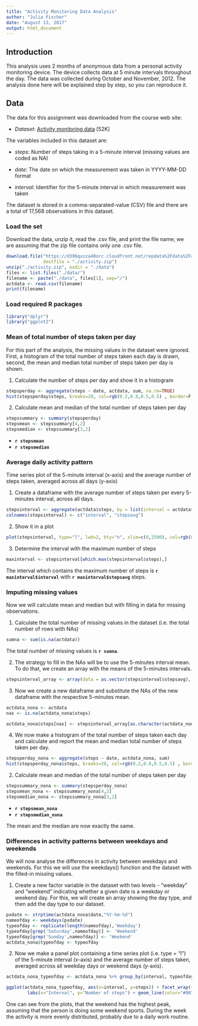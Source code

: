 ---
title: "Activity Monitoring Data Analysis"
author: "Julia Fischer"
date: "August 13, 2017"
output: html_document
---

## Introduction
This analysis uses 2 months of anonymous data from a personal activity monitoring device. The device collects data at 5 minute intervals throughout the day. The data was collected during October and November, 2012. The analysis done here will be explained step by step, so you can reproduce it.

## Data
The data for this assignment was downloaded from the course web site:

* *Dataset*: [Activity monitoring data](https://d396qusza40orc.cloudfront.net/repdata%2Fdata%2Factivity.zip) [52K]

The variables included in this dataset are:

* *steps*: Number of steps taking in a 5-minute interval (missing values are coded as NA)  

* *date*: The date on which the measurement was taken in YYYY-MM-DD format  

* *interval*: Identifier for the 5-minute interval in which measurement was taken

The dataset is stored in a comma-separated-value (CSV) file and there are a total of 17,568 observations in this dataset.

### Load the set 
Download the data, unzip it, read the .csv file, and print the file name; we are assuming that the zip file contains only one .csv file.

```{r}
download.file("https://d396qusza40orc.cloudfront.net/repdata%2Fdata%2Factivity.zip", 
              destfile = "./activity.zip")
unzip("./activity.zip", exdir = "./data")
files <- list.files("./data/")
filename <- paste("./data", files[1], sep="/")
actdata <- read.csv(filename)
print(filename)
```


### Load required R packages 

```{r, results='hide'}
library("dplyr")
library("ggplot2")
```


### Mean of total number of steps taken per day
For this part of the analysis, the missing values in the dataset were ignored.
First, a histogram of the total number of steps taken each day is drawn, second, the mean and median total number of steps taken per day is shown.

1. Calculate the number of steps per day and show it in a histogram

```{r}
stepsperday <- aggregate(steps ~ date, actdata, sum, na.rm=TRUE)
hist(stepsperday$steps, breaks=20, col=rgb(0.2,0.8,0.5,0.5) , border=F , main="Histogram of Steps per Day", xlab="Steps per Day", xlim=c(0,25000))
```

2. Calculate mean and median of the total number of steps taken per day
```{r}
stepssummary <- summary(stepsperday)
stepsmean <- stepssummary[4,2]
stepsmedian <- stepssummary[3,2]
```

- **`r stepsmean`**
- **`r stepsmedian`**

### Average daily activity pattern

Time series plot of the 5-minute interval (x-axis) and the average number of steps taken, averaged across all days (y-axis)

1. Create a dataframe with the average number of steps taken per every 5-minutes interval, across all days.
```{r}
stepsinterval <- aggregate(actdata$steps, by = list(interval = actdata$interval),FUN=mean, na.rm=TRUE)
colnames(stepsinterval) <- c("interval", "stepsavg")
```
  
  
2. Show it in a plot

```{r}
plot(stepsinterval, type="l", lwd=2, bty="n", xlim=c(0,2500), col=rgb(0.2,0.4,0.6,0.8), main="Average daily activity pattern", xlab="Interval", ylab="Average number of steps")
```

3. Determine the interval with the maximum number of steps

```{r}
maxinterval <- stepsinterval[which.max(stepsinterval$steps),]
```

The interval which contains the maximum number of steps is **`r maxinterval$interval`** with **`r maxinterval$stepsavg`** steps.


### Imputing missing values

Now we will calculate mean and median but with filling in data for missing observations. 

1. Calculate the total number of missing values in the dataset (i.e. the total number of rows with NAs)

```{r}
sumna <- sum(is.na(actdata))
```
The total number of missing values is **`r sumna`**.

2. The strategy to fill in the NAs will be to use the 5-minutes interval mean. To do that, we create an array with the means of the 5-minutes intervals. 

```{r}
stepsinterval_array <- array(data = as.vector(stepsinterval$stepsavg), dimnames = list(as.list(stepsinterval$interval)))
```

3. Now we create a new dataframe and substitute the NAs of the new dataframe with the respective 5-minutes mean.

```{r}
actdata_nona <- actdata
nas <- is.na(actdata_nona$steps)

actdata_nona$steps[nas] <- stepsinterval_array[as.character(actdata_nona$interval[nas])]
```

4. We now make a histogram of the total number of steps taken each day and calculate and report the mean and median total number of steps taken per day. 

```{r}
stepsperday_nona <- aggregate(steps ~ date, actdata_nona, sum)
hist(stepsperday_nona$steps, breaks=20, col=rgb(0.2,0.8,0.5,0.5) , border=F , main="Histogram of Steps per Day (missing data filled by mean)", xlab="Steps per Day", xlim=c(0,25000))
```

2. Calculate mean and median of the total number of steps taken per day
```{r}
stepssummary_nona <- summary(stepsperday_nona)
stepsmean_nona <- stepssummary_nona[4,2]
stepsmedian_nona <- stepssummary_nona[3,2]
```

- **`r stepsmean_nona`**
- **`r stepsmedian_nona`**

The mean and the median are now exactly the same. 

### Differences in activity patterns between weekdays and weekends

We will now analyse the differences in activity between weekdays and weekends. For this we will use the weekdays() function and the dataset with the filled-in missing values. 

1. Create a new factor variable in the dataset with two levels - "weekday" and "weekend" indicating whether a given date is a weekday or weekend day. For this, we will create an array showing the day type, and then add the day type to our dataset. 

```{r}
pxdate <- strptime(actdata_nona$date,"%Y-%m-%d")
nameofday <- weekdays(pxdate)
typeofday <- replicate(length(nameofday),'Weekday')
typeofday[grep('Saturday',nameofday)] <- 'Weekend'
typeofday[grep('Sunday',nameofday)] <- 'Weekend'
actdata_nona$typeofday <- typeofday
```


2. Now we make a panel plot containing a time series plot (i.e. type = "l") of the 5-minute interval (x-axis) and the average number of steps taken, averaged across all weekday days or weekend days (y-axis). 

```{r}
actdata_nona_typeofday <- actdata_nona %>% group_by(interval, typeofday) %>% summarise(steps = mean(steps))
```


```{r}
ggplot(actdata_nona_typeofday, aes(x=interval, y=steps)) + facet_wrap(~ typeofday, nrow=2, ncol=1) +
        labs(x="Interval", y="Number of steps") + geom_line(color="#0072B2") + theme_bw()
```

One can see from the plots, that the weekend has the highest peak, assuming that the person is doing some weekend sports. During the week the activity is more evenly distributed, probably due to a daily work routine.
